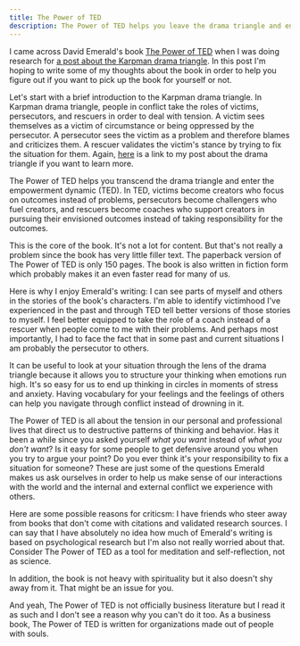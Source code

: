 ```yaml
---
title: The Power of TED
description: The Power of TED helps you leave the drama triangle and enter the empowerment dynamic.
---
```


I came across David Emerald's book [The Power of TED](https://www.amazon.com/POWER-TED-EMPOWERMENT-DYNAMIC-Anniversary/dp/0996871802) when I was doing research for [a post about the Karpman drama triangle](/posts/the-drama-triangle/). In this post I'm hoping to write some of my thoughts about the book in order to help you figure out if you want to pick up the book for yourself or not.

Let's start with a brief introduction to the Karpman drama triangle. In Karpman drama triangle, people in conflict take the roles of victims, persecutors, and rescuers in order to deal with tension. A victim sees themselves as a victim of circumstance or being oppressed by the persecutor. A persecutor sees the victim as a problem and therefore blames and criticizes them. A rescuer validates the victim's stance by trying to fix the situation for them. Again, [here](/posts/the-drama-triangle/) is a link to my post about the drama triangle if you want to learn more.

The Power of TED helps you transcend the drama triangle and enter the empowerment dynamic (TED). In TED, victims become creators who focus on outcomes instead of problems, persecutors become challengers who fuel creators, and rescuers become coaches who support creators in pursuing their envisioned outcomes instead of taking responsibility for the outcomes.

This is the core of the book. It's not a lot for content. But that's not really a problem since the book has very little filler text. The paperback version of The Power of TED is only 150 pages. The book is also written in fiction form which probably makes it an even faster read for many of us.

Here is why I enjoy Emerald's writing: I can see parts of myself and others in the stories of the book's characters. I'm able to identify victimhood I've experienced in the past and through TED tell better versions of those stories to myself. I feel better equipped to take the role of a coach instead of a rescuer when people come to me with their problems. And perhaps most importantly, I had to face the fact that in some past and current situations I am probably the persecutor to others.

It can be useful to look at your situation through the lens of the drama triangle because it allows you to structure your thinking when emotions run high. It's so easy for us to end up thinking in circles in moments of stress and anxiety. Having vocabulary for your feelings and the feelings of others can help you navigate through conflict instead of drowning in it.

The Power of TED is all about the tension in our personal and professional lives that direct us to destructive patterns of thinking and behavior. Has it been a while since you asked yourself _what you want_ instead of _what you don't want_? Is it easy for some people to get defensive around you when you try to argue your point? Do you ever think it's your responsibility to fix a situation for someone? These are just some of the questions Emerald makes us ask ourselves in order to help us make sense of our interactions with the world and the internal and external conflict we experience with others.

Here are some possible reasons for criticsm: I have friends who steer away from books that don't come with citations and validated research sources. I can say that I have absolutely no idea how much of Emerald's writing is based on psychological research but I'm also not really worried about that. Consider The Power of TED as a tool for meditation and self-reflection, not as science.

In addition, the book is not heavy with spirituality but it also doesn't shy away from it. That might be an issue for you.

And yeah, The Power of TED is not officially business literature but I read it as such and I don't see a reason why you can't do it too. As a business book, The Power of TED is written for organizations made out of people with souls.
